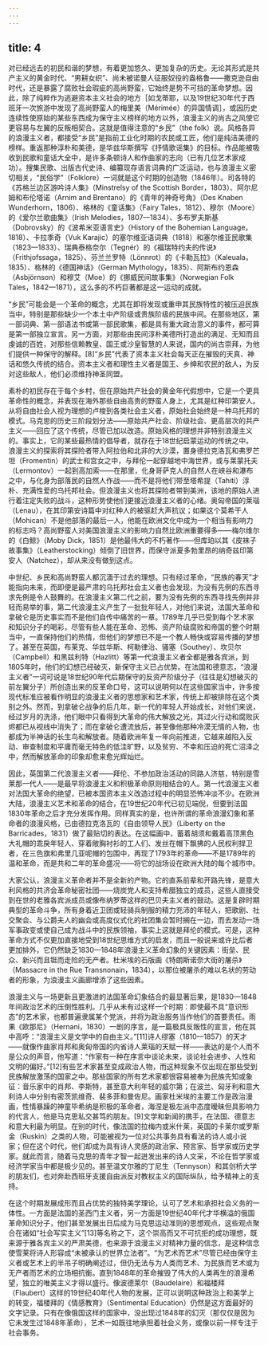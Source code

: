 ```yaml
---
---
---
```

title: 4
---




对已经远去的初民和谐的梦想，有着更加悠久、更加复杂的历史。无论其形式是共产主义的黄金时代、“男耕女织”、尚未被诺曼人征服奴役的盎格鲁——撒克逊自由时代，还是暴露了腐败社会瑕疵的高尚野蛮，它始终是势不可挡的革命梦想。因此，除了纯粹作为逃避资本主义社会的地方［如戈蒂耶，以及19世纪30年代于西班牙一次旅游中发现了高尚野蛮人的梅里美（Mérimée）的异国情调］，或因历史连续性使原始的某些东西成为保守主义榜样的地方以外，浪漫主义的尚古之风使它更容易与左翼的反叛相契合。这就是值得注意的“乡民”（the folk）说。风格各异的浪漫主义者，都接受“乡民”是指前工业化时期的农民或工匠，他们是纯洁美德的榜样。重返那种淳朴和美德，是华兹华斯撰写《抒情歌谣集》的目标。作品能被吸收到民歌和童话大全中，是许多条顿诗人和作曲家的志向（已有几位艺术家成功）。搜集民歌、出版古代史诗、编纂现存语言词典的广泛运动，也与浪漫主义密切相关，“民俗学”（Folklore）一词就是这个时期的创造物（1846年）。司各特的《苏格兰边区游吟诗人集》（Minstrelsy of the Scottish Border，1803）、阿尔尼姆和布伦塔诺（Arnim and Brentano）的《青年的神奇号角》（Des Knaben Wunderhorn，1806）、格林的《童话集》（Fairy Tales，1812）、穆尔（Moore）的《爱尔兰歌曲集》（Irish Melodies，1807—1834）、多布罗夫斯基（Dobrovsky）的《波希米亚语言史》（History of the Bohemian Language，1818）、卡拉季奇（Vuk Karajic）的塞尔维亚语词典（1818）和塞尔维亚民歌集（1823—1833）、瑞典泰格奈尔（Tegnér）的《福瑞特约夫的传说》（Frithjofssaga，1825）、芬兰兰罗特（Lönnrot）的《卡勒瓦拉》（Kaleuala，1835）、格林的《德国神话》（German Mythology，1835）、阿斯布约恩森（Asbjörnson）和穆艾（Moe）的《挪威民间故事集》（Norwegian Folk Tales，1842—1871），这么多的不朽巨著都是这一运动的成就。

“乡民”可能会是一个革命的概念，尤其在即将发现或重申其民族特性的被压迫民族当中，特别是那些缺少一个本土中产阶级或贵族阶级的民族中间。在那些地区，第一部词典、第一部语法书或第一部民歌集，都是具有重大政治意义的事件，都可算是第一部独立宣言。另一方面，对那些由民间淳朴美德所打造出的满足、无知而且虔诚的百姓，对那些信赖教皇、国王或沙皇智慧的人来说，国内的尚古崇拜，为他们提供一种保守的解释。[8]“乡民”代表了资本主义社会每天正在摧毁的天真、神话和悠久传统的结合。资本主义者和理性主义者是国王、乡绅和农民的敌人，为反对这些敌人，他们必须维持神圣同盟。

素朴的初民存在于每个乡村，但在原始共产社会的黄金年代假想中，它是一个更具革命性的概念，并表现在海外那些自由高贵的野蛮人身上，尤其是红种印第安人。从将自由社会人视为理想的卢梭到各类社会主义者，原始社会始终是一种乌托邦的模式。马克思的历史三阶段划分法——原始共产社会、阶级社会、更高层次的共产主义——回应了这个传统，尽管已加以改造。原始风格的理想并非特别浪漫主义的。事实上，它的某些最热情的倡导者，就存在于18世纪启蒙运动的传统之中。浪漫主义的探索将其探险者带入阿拉伯和北非的大沙漠，置身德拉克洛瓦和弗罗芒坦（Fromentin）的武士和宫女之中，与拜伦一起穿越地中海世界，或与莱蒙托夫（Lermontov）一起到高加索——在那里，化身哥萨克人的自然人在峡谷和瀑布之中，与化身为部落民的自然人作战——而不是将他们带至塔希提（Tahiti）淳朴、充满性爱的乌托邦社会。但浪漫主义也将其探险者带到美洲，该地的原始人进行着注定失败的战斗，这种形势使他们更接近浪漫主义者的心绪。奥匈帝国的莱瑙（Lenau），在其印第安诗篇中对红种人的被驱赶大声抗议；如果这个莫希干人（Mohican）不是他部落的最后一人，他能在欧洲文化中成为一个相当有影响力的标志吗？高尚野蛮人对美国浪漫主义的影响力自然比欧洲重要得多——梅尔维尔的《白鲸》（Moby Dick，1851）是他最伟大的不朽著作——但库珀以其《皮袜子故事集》（Leatherstocking）倾倒了旧世界，而保守派夏多勃里昂的纳奇兹印第安人（Natchez），却从来没有做到这点。

中世纪、乡民和高尚野蛮人都沉湎于过去的理想。只有经过革命，“民族的春天”才能指向未来，而即便是最严肃的乌托邦社会主义者也会发现，为没有先例的东西寻求先例是令人鼓舞的。在浪漫主义第二代之前，要为没有先例的东西寻找先例并非轻而易举的事，第二代浪漫主义产生了一批批年轻人，对他们来说，法国大革命和拿破仑是历史事实而不是他们自传中痛苦的一章。1789年几乎已受到每个艺术家和知识分子的喝彩，尽管有些人能在革命、恐怖、资产阶级腐败和帝国的整个时期当中，一直保持他们的热情，但他们的梦想已不是一个教人畅快或容易传播的梦想了。甚至在英国，布莱克、华兹华斯、柯勒律治、骚塞（Southey）、坎贝尔（Campbell）和黑兹利特（Hazlitt）等第一代浪漫主义者全都是雅各宾派，到1805年时，他们的幻想已经破灭，新保守主义已占优势。在法国和德意志，“浪漫主义者”一词可说是18世纪90年代后期保守的反资产阶级分子（往往是幻想破灭的前左翼分子）所创造出来的反革命口号，这可以说明何以在这些国家当中，许多按现代标准应被看作明显的浪漫主义者的思想家和艺术家，传统上却被排除在这个类别之外。然而，到拿破仑战争的后几年，新一代的年轻人开始成长，对他们来说，经过岁月的洗涤，他们眼中只看得到大革命的伟大解放之光，其过火行动和腐败灰烬都已从视线中消失了；而在拿破仑遭流放后，甚至像他那种冷漠无情的人物，也都成为半神话的长生鸟和解放者。随着欧洲年复一年向前推进，它越来越陷入反动、审查制度和平庸而毫无特色的低洼旷野，以及贫穷、不幸和压迫的死亡沼泽之中，然而解放革命的印象却愈来愈光辉灿烂。

因此，英国第二代浪漫主义者——拜伦、不参加政治活动的同路人济慈，特别是雪莱那一代人——是最早将浪漫主义和积极革命原则相结合的人。第一代浪漫主义者对法国大革命的绝望，已被本国资本主义改造过程中的明显恐怖冲淡不少。在欧洲大陆，浪漫主义艺术和革命的结合，在19世纪20年代已初见端倪，但要到法国1830年革命之后才充分发挥作用。同样真实的是，也许所谓的革命浪漫幻象和革命者的浪漫风格，已由德拉克洛瓦的《自由领导人民》（Liberty on the Barricades，1831）做了最贴切的表达。在这幅画中，蓄着胡须和戴着高顶黑色大礼帽的乖戾年轻人、穿着敞胸衬衫的工人们、发丝在帽下飘拂的人民权利捍卫者，在三色旗和弗里几亚呢帽的包围中，再现了1793年的革命——不是1789年的温和革命，而是共和二年的革命盛况——将它的战场设在欧洲大陆的每个城市中。

大家公认，浪漫主义革命者并不是全新的产物。它的直系前辈和开路先锋，是意大利风格的共济会革命秘密社团——烧炭党人和支持希腊独立的成员，这些人直接受到在世的老雅各宾派成员或像布纳罗蒂这样的巴贝夫主义者的鼓动。这是复辟时期典型的革命斗争，所有身着近卫团或轻骑兵制服的精力充沛的年轻人，把歌剧、社交聚会、与公爵夫人的幽会或高度仪式化的社团集会暂时搁在一边，而去发动一场军事政变或使自己成为战斗中的民族领袖，事实上这就是拜伦的模式。可是，这种革命方式不仅更加直接地受到18世纪思维方式的启发，而且一般说来或许比后者更加排外，它仍然缺乏1830—1848年浪漫主义革命幻象的关键因素：街垒、民众、新兴而且铤而走险的无产者。杜米埃的石版画《特朗斯诺奈大街的屠杀》（Massacre in the Rue Transnonain，1834），以那位被屠杀的难以名状的劳动者的形象，为浪漫主义画廊增添了这些因素。

浪漫主义与一场更新且更激进的法国革命幻象结合的最显著后果，是1830—1848年间政治艺术的压倒性胜利。几乎从未有过这样一个时期：即使最不具“意识形态”的艺术家，也都普遍隶属某个党派，并将为政治服务当作他们的首要责任。雨果《欧那尼》（Hernani，1830）一剧的序言，是一篇极具反叛性的宣言，他在其中高呼：“浪漫主义是文学中的自由主义。”[11]诗人缪塞（1810—1857）的天才——就像作曲家肖邦和奥匈帝国的内省诗人莱瑙的天赋一样——表达的是个人而不是公众的声音，他写道：“作家有一种在序言中谈论未来，谈论社会进步、人性和文明的偏好。”[12]有些艺术家甚至变成政治人物，而这种现象不仅出现在那些受到民族解放激荡的国家之中。那些国家的所有艺术家都很容易被奉为民族先知或象征：音乐家中的肖邦、李斯特，甚至意大利年轻的威尔第；在波兰、匈牙利和意大利诗人中分别有密茨凯维奇、裴多菲和曼佐尼。画家杜米埃的主要工作是政治漫画，性情暴躁的神童毕希纳是积极的革命者，海涅是极左派中态度暧昧但具影响力的代言人，他是马克思私交甚笃的朋友。[9]文学和新闻的携手，在法国、德意志和意大利最为明显。在别的时代，像法国的拉梅内或米什莱，英国的卡莱尔或罗斯金（Ruskin）之类的人物，可能被视为一位对公共事务具有看法的诗人或小说家；但在这个时代，他们却成为具有诗人灵感的政治家、预言家、哲学家或历史学家。就此而言，随着马克思的青年才智一起迸发出来的诗人文采，不论在哲学家或经济学家当中都是极少见的。甚至温文尔雅的丁尼生（Tennyson）和其剑桥大学的朋友们，也对奔赴西班牙支援自由派反对教权主义的国际纵队，给予精神上的支持。

在这个时期发展成形而且占优势的独特美学理论，认可了艺术和承担社会义务的一体性。一方面是法国的圣西门主义者，另一方面是19世纪40年代才华横溢的俄国革命知识分子，他们甚至发展出日后成为马克思运动准则的思想观点，这些观点聚合在诸如“社会写实主义”[13]等名称之下，这个崇高而又不可抗拒的成功理想，既来源于雅各宾主义的严肃美德，也来源于浪漫主义对精神力量的信念，是这种信念使雪莱将诗人形容成“未被承认的世界立法者”。“为艺术而艺术”尽管已经由保守主义者或艺术上的半吊子明确阐述过，但仍无法与为人类而艺术、为民族而艺术或为无产者而艺术的立场相抗衡。直到1848年的革命摧毁了伟大的人类再生的浪漫希望，独立的唯美主义才得以盛行。像波德莱尔（Baudelaire）和福楼拜（Flaubert）这样的19世纪40年代人物的发展，正可以说明这种政治上和美学上的转变，福楼拜的《情感教育》（Sentimental Education）仍然是这方面最好的文字记录。只有在像俄国这样的国家中，没出现过1848年的幻灭（那仅仅是因为它未发生过1848年革命），艺术一如既往地承担着社会义务，或像以前一样专注于社会事务。
